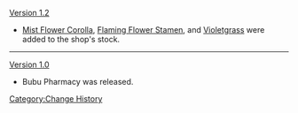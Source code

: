 [[Version 1.2]]
* [[Mist Flower Corolla]], [[Flaming Flower Stamen]], and [[Violetgrass]] were added to the shop's stock.
----
[[Version 1.0]]
*Bubu Pharmacy was released.
<noinclude>[[Category:Change History]]</noinclude>
